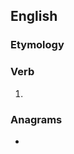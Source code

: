==English==

===Etymology===
{{suffix|droop|eth|lang=en}}

===Verb===
{{head|en|verb form}}

# {{en-archaic third-person singular of|droop}}

===Anagrams===
* {{anagrams|en|theropod}}